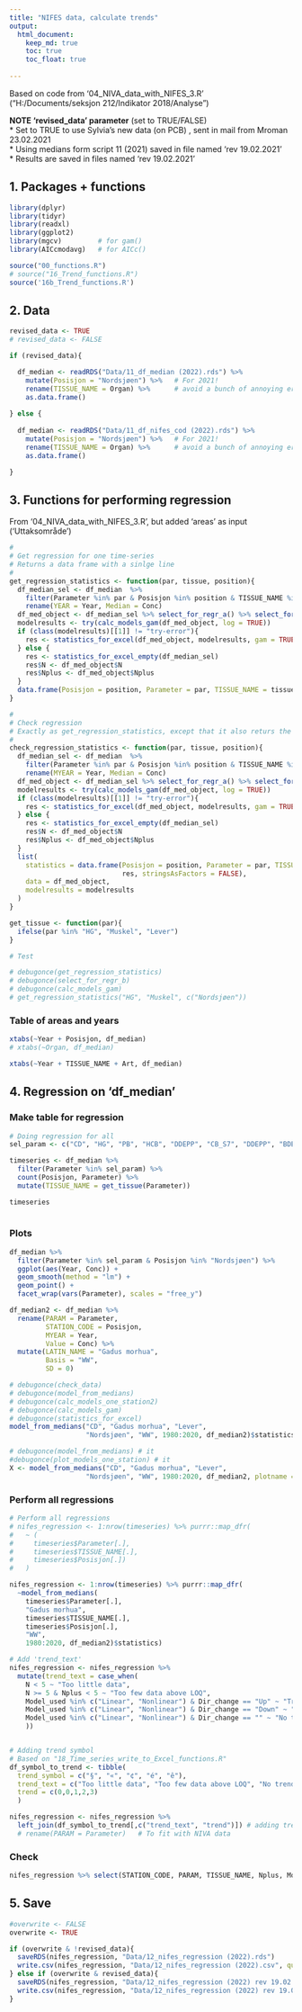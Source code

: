```yaml
---
title: "NIFES data, calculate trends"
output: 
  html_document:
    keep_md: true
    toc: true
    toc_float: true
    
---
```


Based on code from '04_NIVA_data_with_NIFES_3.R' ("H:/Documents/seksjon 212/Indikator 2018/Analyse")  

**NOTE 'revised_data' parameter** (set to TRUE/FALSE)  
* Set to TRUE to use Sylvia's new data (on PCB) , sent in mail from Mroman 23.02.2021  
* Using medians form script 11 (2021) saved in file named 'rev 19.02.2021'  
* Results are saved in files named 'rev 19.02.2021'  

## 1. Packages + functions  
```r
library(dplyr)
library(tidyr)
library(readxl)
library(ggplot2)
library(mgcv)         # for gam()
library(AICcmodavg)   # for AICc()

source("00_functions.R")
# source("16_Trend_functions.R")
source('16b_Trend_functions.R')

```

## 2. Data
```r

revised_data <- TRUE
# revised_data <- FALSE

if (revised_data){

  df_median <- readRDS("Data/11_df_median (2022).rds") %>%
    mutate(Posisjon = "Nordsjøen") %>%   # For 2021!
    rename(TISSUE_NAME = Organ) %>%      # avoid a bunch of annoying error messages...
    as.data.frame() 
  
} else {
  
  df_median <- readRDS("Data/11_df_nifes_cod (2022).rds") %>%
    mutate(Posisjon = "Nordsjøen") %>%   # For 2021!
    rename(TISSUE_NAME = Organ) %>%      # avoid a bunch of annoying error messages...
    as.data.frame() 

}

```

## 3. Functions for performing regression    
From '04_NIVA_data_with_NIFES_3.R', but added 'areas' as input ('Uttaksområde')  
```r
#
# Get regression for one time-series
# Returns a data frame with a sinlge line
#
get_regression_statistics <- function(par, tissue, position){
  df_median_sel <- df_median  %>% 
    filter(Parameter %in% par & Posisjon %in% position & TISSUE_NAME %in% tissue & !is.na(Conc)) %>%
    rename(YEAR = Year, Median = Conc)
  df_med_object <- df_median_sel %>% select_for_regr_a() %>% select_for_regr_b()
  modelresults <- try(calc_models_gam(df_med_object, log = TRUE))
  if (class(modelresults)[[1]] != "try-error"){
    res <- statistics_for_excel(df_med_object, modelresults, gam = TRUE)
  } else {
    res <- statistics_for_excel_empty(df_median_sel)
    res$N <- df_med_object$N
    res$Nplus <- df_med_object$Nplus
  }
  data.frame(Posisjon = position, Parameter = par, TISSUE_NAME = tissue, res, stringsAsFactors = FALSE)
}

#
# Check regression 
# Exactly as get_regression_statistics, except that it also returs the data
#
check_regression_statistics <- function(par, tissue, position){
  df_median_sel <- df_median  %>% 
    filter(Parameter %in% par & Posisjon %in% position & TISSUE_NAME %in% tissue & !is.na(Conc)) %>%
    rename(MYEAR = Year, Median = Conc)
  df_med_object <- df_median_sel %>% select_for_regr_a() %>% select_for_regr_b()
  modelresults <- try(calc_models_gam(df_med_object, log = TRUE))
  if (class(modelresults)[[1]] != "try-error"){
    res <- statistics_for_excel(df_med_object, modelresults, gam = TRUE)
  } else {
    res <- statistics_for_excel_empty(df_median_sel)
    res$N <- df_med_object$N
    res$Nplus <- df_med_object$Nplus
  }
  list(
    statistics = data.frame(Posisjon = position, Parameter = par, TISSUE_NAME = tissue, 
                            res, stringsAsFactors = FALSE),
    data = df_med_object,
    modelresults = modelresults
  )
}

get_tissue <- function(par){
  ifelse(par %in% "HG", "Muskel", "Lever")
}

# Test

# debugonce(get_regression_statistics)
# debugonce(select_for_regr_b)
# debugonce(calc_models_gam)
# get_regression_statistics("HG", "Muskel", c("Nordsjøen")) 

```


### Table of areas and years  
```r

xtabs(~Year + Posisjon, df_median)
# xtabs(~Organ, df_median)

xtabs(~Year + TISSUE_NAME + Art, df_median)

```




## 4. Regression on 'df_median'  

### Make table for regression  
```r
# Doing regression for all
sel_param <- c("CD", "HG", "PB", "HCB", "DDEPP", "CB_S7", "DDEPP", "BDE6S")

timeseries <- df_median %>%
  filter(Parameter %in% sel_param) %>%
  count(Posisjon, Parameter) %>%
  mutate(TISSUE_NAME = get_tissue(Parameter))

timeseries
  
```

### Plots  
```r

df_median %>%
  filter(Parameter %in% sel_param & Posisjon %in% "Nordsjøen") %>%
  ggplot(aes(Year, Conc)) +
  geom_smooth(method = "lm") +
  geom_point() +
  facet_wrap(vars(Parameter), scales = "free_y")

```

```r

df_median2 <- df_median %>%
  rename(PARAM = Parameter,
         STATION_CODE = Posisjon,
         MYEAR = Year,
         Value = Conc) %>%
  mutate(LATIN_NAME = "Gadus morhua",
         Basis = "WW",
         SD = 0)

# debugonce(check_data)
# debugonce(model_from_medians)
# debugonce(calc_models_one_station2)
# debugonce(calc_models_gam)
# debugonce(statistics_for_excel)
model_from_medians("CD", "Gadus morhua", "Lever", 
                   "Nordsjøen", "WW", 1980:2020, df_median2)$statistics

# debugonce(model_from_medians) # it
#debugonce(plot_models_one_station) # it
X <- model_from_medians("CD", "Gadus morhua", "Lever", 
                   "Nordsjøen", "WW", 1980:2020, df_median2, plotname = "window", ggplot = FALSE)

```


### Perform all regressions
```r
# Perform all regressions
# nifes_regression <- 1:nrow(timeseries) %>% purrr::map_dfr(
#   ~ (
#     timeseries$Parameter[.], 
#     timeseries$TISSUE_NAME[.], 
#     timeseries$Posisjon[.])
#   )

nifes_regression <- 1:nrow(timeseries) %>% purrr::map_dfr(
  ~model_from_medians(
    timeseries$Parameter[.], 
    "Gadus morhua", 
    timeseries$TISSUE_NAME[.],
    timeseries$Posisjon[.], 
    "WW", 
    1980:2020, df_median2)$statistics)

# Add 'trend_text'
nifes_regression <- nifes_regression %>%
  mutate(trend_text = case_when(
    N < 5 ~ "Too little data",
    N >= 5 & Nplus < 5 ~ "Too few data above LOQ",
    Model_used %in% c("Linear", "Nonlinear") & Dir_change == "Up" ~ "Trend up",
    Model_used %in% c("Linear", "Nonlinear") & Dir_change == "Down" ~ "Trend down",
    Model_used %in% c("Linear", "Nonlinear") & Dir_change == "" ~ "No trend",
    ))


# Adding trend symbol
# Based on "18_Time_series_write_to_Excel_functions.R"
df_symbol_to_trend <- tibble(
  trend_symbol = c("§", "«", "¢", "é", "ê"),
  trend_text = c("Too little data", "Too few data above LOQ", "No trend", "Trend up", "Trend down"),
  trend = c(0,0,1,2,3)
  )

nifes_regression <- nifes_regression %>%
  left_join(df_symbol_to_trend[,c("trend_text", "trend")]) # adding trend symbol
  # rename(PARAM = Parameter)   # To fit with NIVA data


```

### Check
```r

nifes_regression %>% select(STATION_CODE, PARAM, TISSUE_NAME, Nplus, Model_used, Dir_change, trend_text)  # %>% View()

```




## 5. Save
```r

#overwrite <- FALSE
overwrite <- TRUE

if (overwrite & !revised_data){
  saveRDS(nifes_regression, "Data/12_nifes_regression (2022).rds")
  write.csv(nifes_regression, "Data/12_nifes_regression (2022).csv", quote = FALSE, row.names = FALSE)
} else if (overwrite & revised_data){
  saveRDS(nifes_regression, "Data/12_nifes_regression (2022) rev 19.02.2021.rds")
  write.csv(nifes_regression, "Data/12_nifes_regression (2022) rev 19.02.2021.csv", quote = FALSE, row.names = FALSE)
}


```




